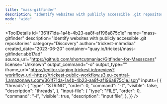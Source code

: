 ```yaml
---
title: "mass-gitfinder"
description: "Identify websites with publicly accessible .git repositories"
mode: "wide"
---
```



<ToolDetails
  id="361f71da-1a4b-4b23-aa8f-af196a875c1e"
  name="mass-gitfinder"
  description="Identify websites with publicly accessible .git repositories"
  category="Discovery"
  author="trickest-mhmdiaa"
  created_date="2023-06-20"
  container="quay.io/trickest/mass-gitfinder:abb17ad"
  source_url="https://github.com/shortcutmaniac/Gitfinder-for-Massscans"
  license="Unknown"
  output_command="-o"
  output_type=""
  iframe_url="https://editor.staging.trickest.io/preview?workflow_url=https://trickest-public-workflow.s3.eu-central-1.amazonaws.com/361f71da-1a4b-4b23-aa8f-af196a875c1e.json"
  inputs={ {
  "threads": {
    "type": "STRING",
    "order": 0,
    "command": "-t",
    "visible": false,
    "description": "threads",
  },
  "input-file": {
    "type": "FILE",
    "order": 0,
    "command": "-i",
    "visible": true,
    "description": "input file",
  },
}}
/>